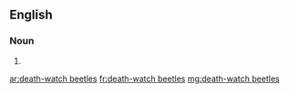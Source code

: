 ==English==

===Noun===
{{head|en|noun plural form|head=[[death]]-[[watch]] [[beetle]]s}}

# {{plural of|death-watch beetle|lang=en}}

[[ar:death-watch beetles]]
[[fr:death-watch beetles]]
[[mg:death-watch beetles]]